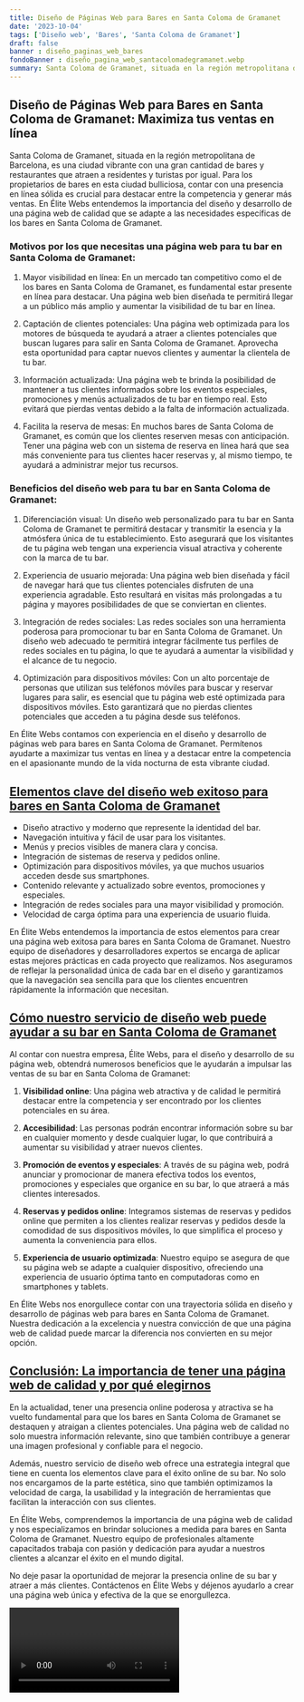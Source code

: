 ```yaml
---
title: Diseño de Páginas Web para Bares en Santa Coloma de Gramanet
date: '2023-10-04'
tags: ['Diseño web', 'Bares', 'Santa Coloma de Gramanet']
draft: false
banner : diseño_paginas_web_bares
fondoBanner : diseño_pagina_web_santacolomadegramanet.webp
summary: Santa Coloma de Gramanet, situada en la región metropolitana de Barcelona, es una ciudad vibrante con una gran cantidad de bares y restaurantes que atraen a residentes y turistas por igual. Para los propietarios de bares en esta ciudad bulliciosa, contar con una presencia en línea sólida es crucial para destacar entre la competencia y generar más ventas. En Élite Webs entendemos la importancia del diseño y desarrollo de una página web de calidad que se adapte a las necesidades específicas de los bares en Santa Coloma de Gramanet.
---
```


## Diseño de Páginas Web para Bares en Santa Coloma de Gramanet: Maximiza tus ventas en línea

Santa Coloma de Gramanet, situada en la región metropolitana de Barcelona, es una ciudad vibrante con una gran cantidad de bares y restaurantes que atraen a residentes y turistas por igual. Para los propietarios de bares en esta ciudad bulliciosa, contar con una presencia en línea sólida es crucial para destacar entre la competencia y generar más ventas. En Élite Webs entendemos la importancia del diseño y desarrollo de una página web de calidad que se adapte a las necesidades específicas de los bares en Santa Coloma de Gramanet.

### Motivos por los que necesitas una página web para tu bar en Santa Coloma de Gramanet:

1. Mayor visibilidad en línea: En un mercado tan competitivo como el de los bares en Santa Coloma de Gramanet, es fundamental estar presente en línea para destacar. Una página web bien diseñada te permitirá llegar a un público más amplio y aumentar la visibilidad de tu bar en línea.

2. Captación de clientes potenciales: Una página web optimizada para los motores de búsqueda te ayudará a atraer a clientes potenciales que buscan lugares para salir en Santa Coloma de Gramanet. Aprovecha esta oportunidad para captar nuevos clientes y aumentar la clientela de tu bar.

3. Información actualizada: Una página web te brinda la posibilidad de mantener a tus clientes informados sobre los eventos especiales, promociones y menús actualizados de tu bar en tiempo real. Esto evitará que pierdas ventas debido a la falta de información actualizada.

4. Facilita la reserva de mesas: En muchos bares de Santa Coloma de Gramanet, es común que los clientes reserven mesas con anticipación. Tener una página web con un sistema de reserva en línea hará que sea más conveniente para tus clientes hacer reservas y, al mismo tiempo, te ayudará a administrar mejor tus recursos.

### Beneficios del diseño web para tu bar en Santa Coloma de Gramanet:

1. Diferenciación visual: Un diseño web personalizado para tu bar en Santa Coloma de Gramanet te permitirá destacar y transmitir la esencia y la atmósfera única de tu establecimiento. Esto asegurará que los visitantes de tu página web tengan una experiencia visual atractiva y coherente con la marca de tu bar.

2. Experiencia de usuario mejorada: Una página web bien diseñada y fácil de navegar hará que tus clientes potenciales disfruten de una experiencia agradable. Esto resultará en visitas más prolongadas a tu página y mayores posibilidades de que se conviertan en clientes.

3. Integración de redes sociales: Las redes sociales son una herramienta poderosa para promocionar tu bar en Santa Coloma de Gramanet. Un diseño web adecuado te permitirá integrar fácilmente tus perfiles de redes sociales en tu página, lo que te ayudará a aumentar la visibilidad y el alcance de tu negocio.

4. Optimización para dispositivos móviles: Con un alto porcentaje de personas que utilizan sus teléfonos móviles para buscar y reservar lugares para salir, es esencial que tu página web esté optimizada para dispositivos móviles. Esto garantizará que no pierdas clientes potenciales que acceden a tu página desde sus teléfonos.

En Élite Webs contamos con experiencia en el diseño y desarrollo de páginas web para bares en Santa Coloma de Gramanet. Permítenos ayudarte a maximizar tus ventas en línea y a destacar entre la competencia en el apasionante mundo de la vida nocturna de esta vibrante ciudad.

<GifSeo />

<Cta />

## <ins>Elementos clave del diseño web exitoso para bares en Santa Coloma de Gramanet</ins>

- Diseño atractivo y moderno que represente la identidad del bar.
- Navegación intuitiva y fácil de usar para los visitantes.
- Menús y precios visibles de manera clara y concisa.
- Integración de sistemas de reserva y pedidos online.
- Optimización para dispositivos móviles, ya que muchos usuarios acceden desde sus smartphones.
- Contenido relevante y actualizado sobre eventos, promociones y especiales.
- Integración de redes sociales para una mayor visibilidad y promoción.
- Velocidad de carga óptima para una experiencia de usuario fluida.

En Élite Webs entendemos la importancia de estos elementos para crear una página web exitosa para bares en Santa Coloma de Gramanet. Nuestro equipo de diseñadores y desarrolladores expertos se encarga de aplicar estas mejores prácticas en cada proyecto que realizamos. Nos aseguramos de reflejar la personalidad única de cada bar en el diseño y garantizamos que la navegación sea sencilla para que los clientes encuentren rápidamente la información que necesitan.

## <ins>Cómo nuestro servicio de diseño web puede ayudar a su bar en Santa Coloma de Gramanet</ins>

Al contar con nuestra empresa, Élite Webs, para el diseño y desarrollo de su página web, obtendrá numerosos beneficios que le ayudarán a impulsar las ventas de su bar en Santa Coloma de Gramanet:

1. **Visibilidad online**: Una página web atractiva y de calidad le permitirá destacar entre la competencia y ser encontrado por los clientes potenciales en su área.

2. **Accesibilidad**: Las personas podrán encontrar información sobre su bar en cualquier momento y desde cualquier lugar, lo que contribuirá a aumentar su visibilidad y atraer nuevos clientes.

3. **Promoción de eventos y especiales**: A través de su página web, podrá anunciar y promocionar de manera efectiva todos los eventos, promociones y especiales que organice en su bar, lo que atraerá a más clientes interesados.

4. **Reservas y pedidos online**: Integramos sistemas de reservas y pedidos online que permiten a los clientes realizar reservas y pedidos desde la comodidad de sus dispositivos móviles, lo que simplifica el proceso y aumenta la conveniencia para ellos.

5. **Experiencia de usuario optimizada**: Nuestro equipo se asegura de que su página web se adapte a cualquier dispositivo, ofreciendo una experiencia de usuario óptima tanto en computadoras como en smartphones y tablets.

En Élite Webs nos enorgullece contar con una trayectoria sólida en diseño y desarrollo de páginas web para bares en Santa Coloma de Gramanet. Nuestra dedicación a la excelencia y nuestra convicción de que una página web de calidad puede marcar la diferencia nos convierten en su mejor opción.

## <ins>Conclusión: La importancia de tener una página web de calidad y por qué elegirnos</ins>

En la actualidad, tener una presencia online poderosa y atractiva se ha vuelto fundamental para que los bares en Santa Coloma de Gramanet se destaquen y atraigan a clientes potenciales. Una página web de calidad no solo muestra información relevante, sino que también contribuye a generar una imagen profesional y confiable para el negocio.

Además, nuestro servicio de diseño web ofrece una estrategia integral que tiene en cuenta los elementos clave para el éxito online de su bar. No solo nos encargamos de la parte estética, sino que también optimizamos la velocidad de carga, la usabilidad y la integración de herramientas que facilitan la interacción con sus clientes.

En Élite Webs, comprendemos la importancia de una página web de calidad y nos especializamos en brindar soluciones a medida para bares en Santa Coloma de Gramanet. Nuestro equipo de profesionales altamente capacitados trabaja con pasión y dedicación para ayudar a nuestros clientes a alcanzar el éxito en el mundo digital.

No deje pasar la oportunidad de mejorar la presencia online de su bar y atraer a más clientes. Contáctenos en Élite Webs y déjenos ayudarlo a crear una página web única y efectiva de la que se enorgullezca.

<Video />

<CtaBot job='Bares' city='Santa Coloma de Gramanet'/>

<Gmaps query='Santa Coloma de Gramanet+españa+maps' />